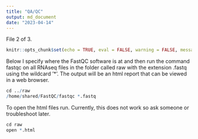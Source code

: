 ```yaml
---
title: "QA/QC"
output: md_document
date: "2023-04-14"
---
```

File 2 of 3.

```r
knitr::opts_chunk$set(echo = TRUE, eval = FALSE, warning = FALSE, message = FALSE)
```

Below I specify where the FastQC software is at and then run the command fastqc on all RNAseq files in the folder called raw with the extension .fastq using the wildcard '*'. The output will be an html report that can be viewed in a web browser.

```r
cd ../raw
/home/shared/FastQC/fastqc *.fastq

```

To open the html files run. Currently, this does not work so ask someone or troubleshoot later.

```r
cd raw
open *.html
```

